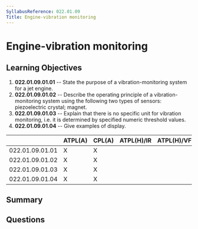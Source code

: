 ```yaml
---
SyllabusReference: 022.01.09
Title: Engine-vibration monitoring
---
```


# Engine-vibration monitoring

## Learning Objectives

1. **022.01.09.01.01** -- State the purpose of a vibration-monitoring system for
   a jet engine.
2. **022.01.09.01.02** -- Describe the operating principle of a
   vibration-monitoring system using the following two types of sensors:
   piezoelectric crystal; magnet.
3. **022.01.09.01.03** -- Explain that there is no specific unit for vibration
   monitoring, i.e. it is determined by specified numeric threshold values.
4. **022.01.09.01.04** -- Give examples of display.

|                 | ATPL(A) | CPL(A) | ATPL(H)/IR | ATPL(H)/VFR | CPL(H) | IR  | CBIR(A) |
| --------------- | ------- | ------ | ---------- | ----------- | ------ | --- | ------- |
| 022.01.09.01.01 | X       | X      |            |             |        |     |         |
| 022.01.09.01.02 | X       | X      |            |             |        |     |         |
| 022.01.09.01.03 | X       | X      |            |             |        |     |         |
| 022.01.09.01.04 | X       | X      |            |             |        |     |         |

## Summary

## Questions
